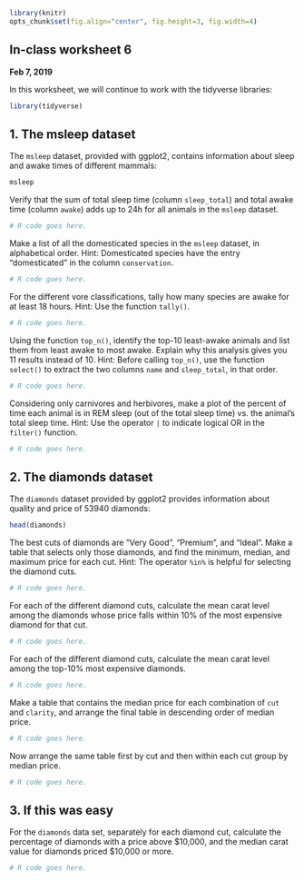 ```r
library(knitr)
opts_chunk$set(fig.align="center", fig.height=3, fig.width=4)
```
## In-class worksheet 6
**Feb 7, 2019**

In this worksheet, we will continue to work with the tidyverse libraries:
```r
library(tidyverse)
```

## 1. The msleep dataset

The `msleep` dataset, provided with ggplot2, contains information about sleep and awake times of different mammals:
```r
msleep
```

Verify that the sum of total sleep time (column `sleep_total`) and total awake time (column `awake`)  adds up to 24h for all animals in the `msleep` dataset.
```r
# R code goes here.
```

Make a list of all the domesticated species in the `msleep` dataset, in alphabetical order. Hint: Domesticated species have the entry "domesticated" in the column `conservation`.
```r
# R code goes here.
```

For the different vore classifications, tally how many species are awake for at least 18 hours. Hint: Use the function `tally()`.
```r
# R code goes here.
```

Using the function `top_n()`, identify the top-10 least-awake animals and list them from least awake to most awake. Explain why this analysis gives you 11 results instead of 10. Hint: Before calling `top_n()`, use the function `select()` to extract the two columns `name` and `sleep_total`, in that order.
```r
# R code goes here.
```

Considering only carnivores and herbivores, make a plot of the percent of time each animal is in REM sleep (out of the total sleep time) vs. the animal's total sleep time. Hint: Use the operator `|` to indicate logical OR in the `filter()` function.
```r
# R code goes here.
```


## 2. The diamonds dataset

The `diamonds` dataset provided by ggplot2 provides information about quality and price of 53940 diamonds:
```r
head(diamonds)
```

The best cuts of diamonds are "Very Good", "Premium", and "Ideal". Make a table that selects only those diamonds, and find the minimum, median, and maximum price for each cut. Hint: The operator `%in%` is helpful for selecting the diamond cuts.
```r
# R code goes here.
```

For each of the different diamond cuts, calculate the mean carat level among the diamonds whose price falls within 10% of the most expensive diamond for that cut.
```r
# R code goes here.
```

For each of the different diamond cuts, calculate the mean carat level among the top-10% most expensive diamonds.
```r
# R code goes here.
```

Make a table that contains the median price for each combination of `cut` and `clarity`, and arrange the final table in descending order of median price.
```r
# R code goes here.
```

Now arrange the same table first by cut and then within each cut group by median price.
```r
# R code goes here.
```


## 3. If this was easy

For the `diamonds` data set, separately for each diamond cut, calculate the percentage of diamonds with a price above \$10,000, and the median carat value for diamonds priced \$10,000 or more.
```r
# R code goes here.
```
